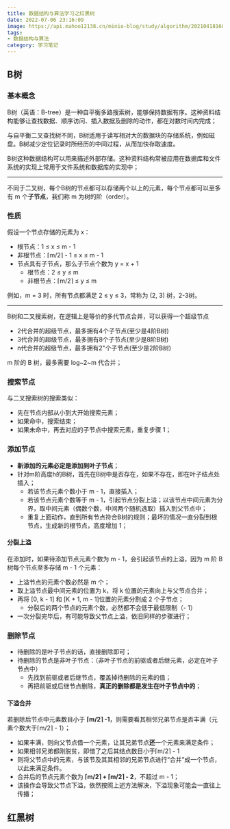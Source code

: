 ```yaml
---
title: 数据结构与算法学习之红黑树
date: 2022-07-06 23:16:09
image: https://api.mahoo12138.cn/minio-blog/study/algorithm/20210418160102.png
tags: 
- 数据结构与算法
category: 学习笔记
---
```


## B树

### 基本概念

B树（英语：B-tree）是一种自平衡多路搜索树，能够保持数据有序。这种资料结构能够让查找数据、顺序访问、插入数据及删除的动作，都在对数时间内完成；

与自平衡二叉查找树不同，B树适用于读写相对大的数据块的存储系统，例如磁盘。B树减少定位记录时所经历的中间过程，从而加快存取速度。

B树这种数据结构可以用来描述外部存储。这种资料结构常被应用在数据库和文件系统的实现上常用于文件系统和数据库的实现中；

---

不同于二叉树，每个B树的节点都可以存储两个以上的元素，每个节点都可以至多有 m 个**子节点**，我们称 m 为树的阶（order）。

### 性质

假设一个节点存储的元素为 x：

+ 根节点：1 ≤ x ≤ m - 1
+ 非根节点：⌈m/2⌉ - 1 ≤ x ≤ m - 1
+ 节点具有子节点，那么子节点个数为 y = x + 1
  + 根节点：2 ≤ y ≤ m
  + 非根节点：⌈m/2⌉ ≤ y ≤ m

例如，m = 3 时，所有节点都满足 2 ≤ y ≤ 3，常称为 (2, 3) 树，2-3树。

---

B树和二叉搜索树，在逻辑上是等价的多代节点合并，可以获得一个超级节点

+ 2代合并的超级节点，最多拥有4个子节点(至少是4阶B树)
+ 3代合并的超级节点，最多拥有8个子节点(至少是8阶B树)
+ n代合并的超级节点，最多拥有2"个子节点(至少是2阶B树)

m 阶的 B 树，最多需要 log~2~m 代合并；

### 搜索节点

与二叉搜索树的搜索类似：

+ 先在节点内部从小到大开始搜索元素；
+ 如果命中，搜索结束；
+ 如果未命中，再去对应的子节点中搜索元素，重复步骤 1；

### 添加节点

+ **新添加的元素必定是添加到叶子节点**；
+ 针对m阶高度h的B树，首先在B树中是否存在，如果不存在，即在叶子结点处插入；
  + 若该节点元素个数小于 m - 1，直接插入；
  + 若该节点元素个数等于 m - 1，引起节点分裂上溢；以该节点中间元素为分界，取中间元素（偶数个数，中间两个随机选取）插入到父节点中；
  + 重复上面动作，直到所有节点符合B树的规则；最坏的情况一直分裂到根节点，生成新的根节点，高度增加 1；

#### 分裂上溢

在添加时，如果待添加节点元素个数为 m - 1，会引起该节点的上溢，因为 m 阶 B 树每个节点至多存储 m - 1 个元素：

+ 上溢节点的元素个数必然是 m 个；
+ 取上溢节点最中间元素的位置为 k，将 k 位置的元素向上与父节点合并；
+ 再将 [0, k - 1] 和 [K + 1, m - 1]位置的元素分割成 2 个子节点；
  + 分裂后的两个节点的元素个数，必然都不会低于最低限制（- 1）
+ 一次分裂完毕后，有可能导致父节点上溢，依旧同样的步骤进行；

### 删除节点 

+ 待删除的是叶子节点的话，直接删除即可；
+ 待删除的节点是非叶子节点：（非叶子节点的前驱或者后继元素，必定在叶子节点中）
  + 先找到前驱或者后继节点，覆盖掉待删除的元素的值；
  + 再把前驱或后继节点删除，**真正的删除都是发生在叶子节点中的**；

#### 下溢合并

若删除后节点中元素数目小于 **⌈m/2⌉ -1**，则需要看其相邻兄弟节点是否丰满（元素个数大于⌈m/2⌉ - 1）；

+ 如果丰满，则向父节点借一个元素，让其兄弟节点**还**一个元素来满足条件；
+ 如果相邻兄弟都刚脱贫，即借了之后其结点数目小于⌈m/2⌉ - 1
+ 则将父节点中的元素，与该节及其其相邻的兄弟节点进行“合并”成一个节点，以此来满足条件。
+ 合并后的节点元素个数为  **⌈m/2⌉ + ⌈m/2⌉ - 2**，不超过 m - 1；
+ 该操作会导致父节点下溢，依然按照上述方法解决，下溢现象可能会一直往上传播；

## 红黑树

